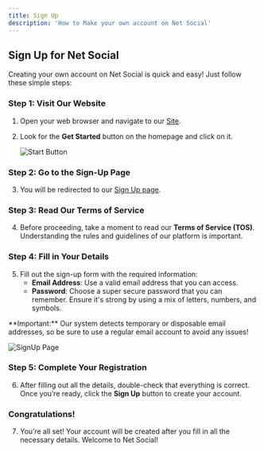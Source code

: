 ```yaml
---
title: Sign Up
description: 'How to Make your own account on Net Social'
---
```


## Sign Up for Net Social

Creating your own account on Net Social is quick and easy! Just follow these simple steps:

### Step 1: Visit Our Website
1. Open your web browser and navigate to our [Site](https://netsocial.app).
2. Look for the **Get Started** button on the homepage and click on it.

   ![Start Button](https://images.netsocial.app/users/787241442770419722/ZyQCzEbN.png)

### Step 2: Go to the Sign-Up Page
3. You will be redirected to our [Sign Up page](https://netsocial.app/signup).

### Step 3: Read Our Terms of Service
4. Before proceeding, take a moment to read our **Terms of Service (TOS)**. Understanding the rules and guidelines of our platform is important.

### Step 4: Fill in Your Details
5. Fill out the sign-up form with the required information:
   - **Email Address**: Use a valid email address that you can access.
   - **Password**: Choose a super secure password that you can remember. Ensure it's strong by using a mix of letters, numbers, and symbols.
<Tip>
   **Important:** Our system detects temporary or disposable email addresses, so be sure to use a regular email account to avoid any issues!
   </Tip>

   ![SignUp Page](https://images.netsocial.app/users/787241442770419722/Y7FR0MAI.png)

### Step 5: Complete Your Registration
6. After filling out all the details, double-check that everything is correct. Once you’re ready, click the **Sign Up** button to create your account.

### Congratulations!
7. You’re all set! Your account will be created after you fill in all the necessary details. Welcome to Net Social!
